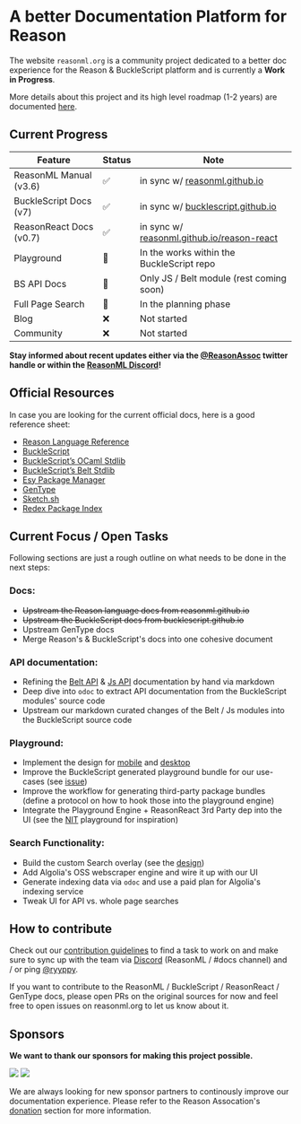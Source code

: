 
# A better Documentation Platform for Reason

The website `reasonml.org` is a community project dedicated to a better doc
experience for the Reason & BuckleScript platform and is currently a **Work in
Progress**.

More details about this project and its high level roadmap (1-2 years) are
documented
[here](https://www.reason-association.org/projects/better-learning-materials-and-tools).

## Current Progress 

**Feature** | **Status** | **Note**
--------|-----------|---------------
ReasonML Manual (v3.6) | ✅ | in sync w/ [reasonml.github.io](//reasonml.github.io)
BuckleScript Docs (v7)| ✅ |  in sync w/ [bucklescript.github.io](//bucklescript.github.io)
ReasonReact Docs (v0.7) |  ✅ | in sync w/ [reasonml.github.io/reason-react](//reasonml.github.io/reason-react)
Playground |  🚧 | In the works within the BuckleScript repo
BS API Docs |  🚧 | Only JS / Belt module (rest coming soon)
Full Page Search | 📝 | In the planning phase
Blog | ❌ | Not started
Community | ❌ | Not started

**Stay informed about recent updates either via the
[@ReasonAssoc](https://twitter.com/ReasonAssoc) twitter handle or within the
[ReasonML Discord](https://discord.gg/reasonml)!**


## Official Resources

In case you are looking for the current official docs, here is a good reference sheet:

- [Reason Language Reference](https://reasonml.github.io/)
- [BuckleScript](https://bucklescript.github.io/)
- [BuckleScript’s OCaml Stdlib](https://bucklescript.github.io/bucklescript/api/Js.html)
- [BuckleScript’s Belt Stdlib](https://bucklescript.github.io/bucklescript/api/Belt.html)
- [Esy Package Manager](https://esy.sh)
- [GenType](https://github.com/cristianoc/genType)
- [Sketch.sh](https://sketch.sh)
- [Redex Package Index](https://redex.github.io/)


## Current Focus / Open Tasks

Following sections are just a rough outline on what needs to be done in the
next steps:

### Docs:

- ~~Upstream the Reason language docs from reasonml.github.io~~
- ~~Upstream the BuckleScript docs from bucklescript.github.io~~
- Upstream GenType docs
- Merge Reason's & BuckleScript's docs into one cohesive document

### API documentation:

- Refining the [Belt API](/apis/javascript/latest/belt) & [Js API](/apis/javascript/latest/js) documentation by hand via markdown
- Deep dive into `odoc` to extract API documentation from the BuckleScript modules' source code
- Upstream our markdown curated changes of the Belt / Js modules into the BuckleScript source code

### Playground:

- Implement the design for
[mobile](https://xd.adobe.com/spec/1cd19c3a-a0bb-4f93-4e11-725589888696-6ae0/screen/adfe80dc-6bc1-40a5-9975-aa062e63cdc5/Reason-Playground)
and
[desktop](https://xd.adobe.com/spec/1cd19c3a-a0bb-4f93-4e11-725589888696-6ae0/screen/e8559ac4-5e35-430b-83f3-e4ad8c1e274c/Reason-1400-Playground)
- Improve the BuckleScript generated playground bundle for our use-cases (see
[issue](https://github.com/BuckleScript/bucklescript/issues/3857#issuecomment-558540278))
- Improve the workflow for generating third-party package bundles (define a protocol on how to hook those into the playground engine)
- Integrate the Playground Engine + ReasonReact 3rd Party dep into the UI (see
the [NIT](https://github.com/Sketch-sh/nit/tree/406) playground for
inspiration)

### Search Functionality:

- Build the custom Search overlay (see the
[design](https://xd.adobe.com/spec/1cd19c3a-a0bb-4f93-4e11-725589888696-6ae0/screen/5ef4d42c-05eb-4117-82b6-a2906e652ff1/Reason-1400-Nav-Search))
- Add Algolia's OSS webscraper engine and wire it up with our UI
- Generate indexing data via `odoc` and use a paid plan for Algolia's indexing service
- Tweak UI for API vs. whole page searches


## How to contribute

Check out our [contribution
guidelines](https://github.com/reason-association/reasonml.org/blob/master/CONTRIBUTING.md)
to find a task to work on and make sure to sync up with the team via
[Discord](https://discord.gg/fscQAnj) (ReasonML / #docs channel) and / or ping
[@ryyppy](https://twitter.com/ryyppy).

If you want to contribute to the ReasonML / BuckleScript / ReasonReact /
GenType docs, please open PRs on the original sources for now and feel free to
open issues on reasonml.org to let us know about it.

## Sponsors

**We want to thank our sponsors for making this project possible.**

<div className="my-8 flex flex-col sm:flex-row sm:items-center">
  <img src="/static/partners/ahrefs.svg" className="w-1/2 sm:w-1/4 mr-10 h-16"/>
  <img src="/static/partners/tezos_foundation.svg" className="w-4/5 mt-8 sm:mt-0 sm:w-2/4 h-16"/>
</div>


We are always looking for new sponsor partners to continously improve our
documentation experience. Please refer to the Reason Assocation's
[donation](https://www.reason-association.org/donate) section for more
information.

